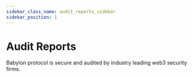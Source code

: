 ```yaml
---
sidebar_class_name: audit_reports_sidebar
sidebar_position: 1
---
```


# Audit Reports

Babylon protocol is secure and audited by industry leading web3 security firms.

<CardSection id="Babylon Security Audit Reports">
  <Card
    title="Coinspect Audit Report"
    to="https://docs.babylonlabs.io/assets/files/coinspect-phase1-audit.pdf"
    description="Source Code Audit - Phase 1"
  />
  <Card
    title="Coinspect Audit Report Incremental "
    to="https://docs.babylonlabs.io/assets/files/coinspect-phase1-audit-incremental.pdf"
    description="Source Code Audit - Phase 1 Cap3"
  />
  <Card
    title="Zellic"
    to="https://docs.babylonlabs.io/assets/files/zellic-phase1-audit.pdf"
    description="Blockchain Security Assessment"
  />
  <Card
    title="Cantina"
    to="https://docs.babylonlabs.io/assets/files/cantina-phase1-competition.pdf"
    description="Bitcoin Staking Scripts Competition"
  />
  <Card
    title="Coinspect Phase 2 Audit Report"
    to="https://docs.babylonlabs.io/assets/files/coinspect_source_code_audit_babylon_phase_2_v250324.pdf"
    description="Coinspect Source Code Audit - Phase 2"
  />
  <Card
    title="Zellic Phase 2 Audit Report"
    to="https://docs.babylonlabs.io/assets/files/zellic_source_code_audit_babylon_phase_2_v260324.pdf"
    description="Zellic Source Code Audit - Phase 2"
  />
</CardSection>
